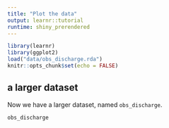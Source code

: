 ```yaml
---
title: "Plot the data"
output: learnr::tutorial
runtime: shiny_prerendered
---
```


```r
library(learnr)
library(ggplot2)
load("data/obs_discharge.rda")
knitr::opts_chunk$set(echo = FALSE)
```


## a larger dataset

Now we have a larger dataset, named `obs_discharge`.

```r
obs_discharge
```

